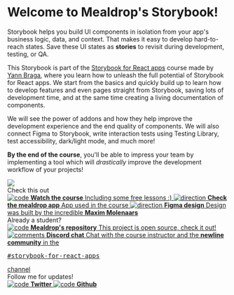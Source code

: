 
<Meta title="Getting Started/With Mealdrop" />

<style>
  {`
  .subheading {
    --mediumdark: '#999999';
    font-weight: 900;
    font-size: 13px;
    color: #999;
    letter-spacing: 6px;
    line-height: 24px;
    text-transform: uppercase;
    margin-bottom: 12px;
    margin-top: 40px;
  }

  .link-list {
    display: grid;
    grid-template-columns: 1fr;
    grid-template-rows: 1fr;
    row-gap: 10px;
  }

  @media (min-width: 620px) {
    .link-list {
      row-gap: 20px;
      column-gap: 20px;
      grid-template-columns: 1fr 1fr;
    }
  }

  @media all and (-ms-high-contrast:none) {
  .link-list {
      display: -ms-grid;
      -ms-grid-columns: 1fr 1fr;
      -ms-grid-rows: 1fr 1fr;
    }
  }

  .link-item {
    padding: 20px;
    border: 1px solid #00000010;
    border-radius: 5px;
    transition: background 150ms ease-out, border 150ms ease-out, transform 150ms ease-out;
    color: #333333;
    display: flex;
    align-items: flex-start;
  }

  .link-item--title-only {
    align-items: center;
  }

  .link-item:hover {
    border-color: #1EA7FD50;
    transform: translate3d(0, -3px, 0);
    box-shadow: rgba(0, 0, 0, 0.08) 0 3px 10px 0;
  }

  .link-item:active {
    border-color: #1EA7FD;
    transform: translate3d(0, 0, 0);
  }

  .link-item strong {
    font-weight: 700;
    display: block;
    margin-bottom: 2px;
  }

  .link-item img {
    height: 40px;
    width: 40px;
    margin-right: 15px;
    flex: none;
  }

  .link-item span,
  .link-item p {
    margin: 0;
    font-size: 14px;
    line-height: 20px;
  }

  .link-item span strong:first-of-type {
    font-size: 15px;
    line-height: 20px;
  }

  .tip {
    display: inline-block;
    border-radius: 1em;
    font-size: 11px;
    line-height: 12px;
    font-weight: 700;
    background: #E7FDD8;
    color: #66BF3C;
    padding: 4px 12px;
    margin-right: 10px;
    vertical-align: top;
  }

  .tip-wrapper {
    font-size: 13px;
    line-height: 20px;
    margin-top: 40px;
    margin-bottom: 40px;
  }

  .tip-wrapper code {
    font-size: 12px;
    display: inline-block;
  }


  `}
</style>

# Welcome to Mealdrop's Storybook!

Storybook helps you build UI components in isolation from your app's business logic, data, and context.
That makes it easy to develop hard-to-reach states. Save these UI states as **stories** to revisit during development, testing, or QA.

This Storybook is part of the [Storybook for React apps](https://www.newline.co/courses/storybook-for-react-apps) course made by [Yann Braga](https://twitter.com/yannbf), where you learn how to unleash the full potential of Storybook for React apps. We start from the basics and quickly build up to learn how to develop features and even pages straight from Storybook, saving lots of development time, and at the same time creating a living documentation of components.

We will see the power of addons and how they help improve the development experience and the end quality of components. We will also connect Figma to Storybook, write interaction tests using Testing Library, test accessibility, dark/light mode, and much more!

**By the end of the course**, you'll be able to impress your team by implementing a tool which will _drastically_ improve the development workflow of your projects!

<img src={banner} />

<div class="subheading">Check this out</div>
<div class="link-list">
  <a
    class="link-item"
    href="https://www.newline.co/courses/storybook-for-react-apps/welcome"
    target="_blank"
  >
    <img src={Repo} alt="code" />
    <span>
      <strong>Watch the course</strong>
      Including some free lessons :)
    </span>
  </a>
  <a class="link-item" href="https://mealdrop.vercel.app/" target="_blank">
    <img src={MealdropLogo} alt="direction" />
    <span>
      <strong>Check the mealdrop app</strong>
      App used in the course
    </span>
  </a>
  <a
    class="link-item"
    href="https://www.figma.com/file/3Q1HTCalD0lJnNvcMoEw1x/Mealdrop"
    target="_blank"
  >
    <img src={Colors} alt="direction" />
    <span>
      <strong>Figma design</strong>
      Design was built by the incredible <strong>Maxim Molenaars</strong>
    </span>
  </a>
</div>

<div class="subheading">Already a student?</div>

<div class="link-list">
  <a class="link-item" href="https://github.com/yannbf/mealdrop" target="_blank">
    <img src={Code} alt="code" />
    <span>
      <strong>Mealdrop's repository</strong>
      This project is open source, check it out!
    </span>
  </a>
  <a class="link-item" href="https://discord.gg/wrn8CUMkuH" target="_blank">
    <img src={Comments} alt="comments" />
    <span>
      <strong>Discord chat</strong>
      Chat with the course instructor and the <strong>newline community</strong> in the <pre>#storybook-for-react-apps</pre> channel
    </span>
  </a>
</div>

<div class="subheading">Follow me for updates!</div>

<div class="link-list">
  <a class="link-item link-item--title-only" href="https://twitter.com/yannbf" target="_blank">
    <img src={Twitter} alt="code" />
    <strong>Twitter</strong>
  </a>
  <a class="link-item link-item--title-only" href="https://github.com/yannbf" target="_blank">
    <img src={Github} alt="code" />
    <strong>Github</strong>
  </a>
</div>
